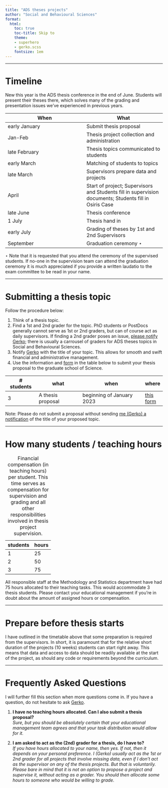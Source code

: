 ```yaml
---
title: "ADS theses projects"
author: "Social and Behavioural Sciences"
format: 
  html:
    toc: true
    toc-title: Skip to
    theme: 
    - superhero
    - gerko.scss
    fontsize: 1em
---
```


---

# Timeline
New this year is the ADS thesis conference in the end of June. Students will present their theses there, which solves many of the grading and presentation issues we've experienced in previous years. 

| When | What |
|------|------|
|   early January   | Submit thesis proposal     |
| Jan-Feb | Thesis project collection and administration |
| late February    |    Thesis topics communicated to students  |
|  early March    |  Matching of students to topics    |
|   late March   |  Supervisors prepare data and projects    |
|   April   | Start of project; Supervisors and Students fill in supervision documents; Students fill in Osiris Case     |
| late June | Thesis conference |
| 1 July | Thesis hand in |
| early July | Grading of theses by 1st and 2nd Supervisors |
| September  |  Graduation ceremony $\star$ |

$\star$ Note that it is requested that you attend the ceremony of the supervised students. If no-one in the supervision team can attend the graduation ceremony it is much appreciated if you provide a written laudatio to the exam committee to be read in your name. 

---

# Submitting a thesis topic

Follow the procedure below:

1.  Think of a thesis topic.
2.  Find a 1st and 2nd grader for the topic. PhD students or PostDocs generally cannot serve as 1st or 2nd graders, but can of course act as daily supervisors. If finding a 2nd grader poses an issue, [please notify Gerko](mailto:G.Vink@uu.nl?subject=ADS Thesis grading); there is usually a carrousel of graders for ADS theses topics in Social and Behavioural Sciences.
3.  Notify [Gerko](mailto:G.Vink@uu.nl?subject=Thesis project proposed) with the title of your topic. This allows for smooth and swift financial and administrative management.
4.  Use the information and [form](https://survey.uu.nl/jfe/form/SV_eWnQIj2ppzdt2Vo) in the table below to submit your thesis proposal to the graduate school of Science.

| \# students | what              | when                      | where |
|-------------|-------------------|---------------------------| ----- |
| 3           | A thesis proposal | beginning of January 2023 | [this form](https://survey.uu.nl/jfe/form/SV_eWnQIj2ppzdt2Vo) |

Note: Please do not submit a proposal without sending [me (Gerko) a notification](mailto:G.Vink@uu.nl?subject=Thesis project proposed) of the title of your proposed topic. 

---

# How many students / teaching hours

| students | hours |
|----------|-------|
| 1        | 25    |
| 2        | 50    |
| 3        | 75    |

: Financial compensation (in teaching hours) per student. This time serves as compensation for supervision and grading and all other responsibilities involved in thesis project supervision.

All responsible staff at the Methodology and Statistics department have had 75 hours allocated to their teaching tasks. This would accommodate 3 thesis students. Please contact your educational management if you're in doubt about the amount of assigned hours or compensation. 

---

# Prepare before thesis starts

I have outlined in the timetable above that some preparation is required from the supervisors. In short, it is paramount that for the relative short duration of the projects (10 weeks) students can start right away. This means that data and access to data should be readily available at the start of the project, as should any code or requirements beyond the curriculum. 

---

# Frequently Asked Questions

I will further fill this section when more questions come in. If you have a question, do not hesitate to ask [Gerko](mailto:G.Vink@uu.nl?subject=Question about ADS theses).

1. **I have no teaching hours allocated. Can I also submit a thesis proposal?** <br> *Sure, but you should be absolutely certain that your educational management team agrees and that your task distribution would allow for it.*

2. **I am asked to act as the (2nd) grader for a thesis, do I have to?** <br> *If you have hours allocated to your name, then yes. If not, then it depends on your personal preference. I (Gerko) usually act as the 1st or 2nd grader for all projects that involve missing data, even if I don't act as the supervisor on any of the thesis projects. But that is voluntarily. Please bare in mind that it is not an option to propose a project and supervise it, without acting as a grader. You should then allocate some hours to someone who would be willing to grade.*

